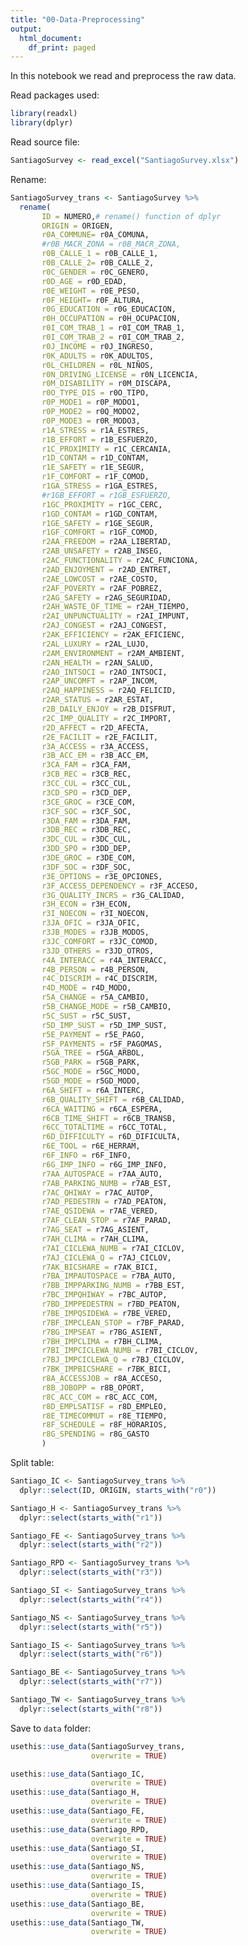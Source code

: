 ```yaml
---
title: "00-Data-Preprocessing"
output:
  html_document:
    df_print: paged
---
```


In this notebook we read and preprocess the raw data.

Read packages used:
```r
library(readxl)
library(dplyr)
```

Read source file:
```r

SantiagoSurvey <- read_excel("SantiagoSurvey.xlsx")
```

Rename:
```r
SantiagoSurvey_trans <- SantiagoSurvey %>%
  rename( 
       ID = NUMERO,# rename() function of dplyr
       ORIGIN = ORIGEN,
       r0A_COMMUNE= r0A_COMUNA,
       #r0B_MACR_ZONA = r0B_MACR_ZONA,
       r0B_CALLE_1 = r0B_CALLE_1,
       r0B_CALLE_2= r0B_CALLE_2,
       r0C_GENDER = r0C_GENERO,
       r0D_AGE = r0D_EDAD,
       r0E_WEIGHT = r0E_PESO,
       r0F_HEIGHT= r0F_ALTURA,
       r0G_EDUCATION = r0G_EDUCACION,
       r0H_OCCUPATION = r0H_OCUPACION,
       r0I_COM_TRAB_1 = r0I_COM_TRAB_1,
       r0I_COM_TRAB_2 = r0I_COM_TRAB_2,
       r0J_INCOME = r0J_INGRESO,
       r0K_ADULTS = r0K_ADULTOS,
       r0L_CHILDREN = r0L_NIÑOS,
       r0N_DRIVING_LICENSE = r0N_LICENCIA,
       r0M_DISABILITY = r0M_DISCAPA,
       r0O_TYPE_DIS = r0O_TIPO,
       r0P_MODE1 = r0P_MODO1,
       r0P_MODE2 = r0Q_MODO2,
       r0P_MODE3 = r0R_MODO3,
       r1A_STRESS = r1A_ESTRES,
       r1B_EFFORT = r1B_ESFUERZO,
       r1C_PROXIMITY = r1C_CERCANIA,
       r1D_CONTAM = r1D_CONTAM,
       r1E_SAFETY = r1E_SEGUR,
       r1F_COMFORT = r1F_COMOD,
       r1GA_STRESS = r1GA_ESTRES,
       #r1GB_EFFORT = r1GB_ESFUERZO,
       r1GC_PROXIMITY = r1GC_CERC,
       r1GD_CONTAM = r1GD_CONTAM,
       r1GE_SAFETY = r1GE_SEGUR,
       r1GF_COMFORT = r1GF_COMOD,
       r2AA_FREEDOM = r2AA_LIBERTAD,
       r2AB_UNSAFETY = r2AB_INSEG,
       r2AC_FUNCTIONALITY = r2AC_FUNCIONA,
       r2AD_ENJOYMENT = r2AD_ENTRET,
       r2AE_LOWCOST = r2AE_COSTO,
       r2AF_POVERTY = r2AF_POBREZ,
       r2AG_SAFETY = r2AG_SEGURIDAD,
       r2AH_WASTE_OF_TIME = r2AH_TIEMPO,
       r2AI_UNPUNCTUALITY = r2AI_IMPUNT,
       r2AJ_CONGEST = r2AJ_CONGEST,
       r2AK_EFFICIENCY = r2AK_EFICIENC,
       r2AL_LUXURY = r2AL_LUJO,
       r2AM_ENVIRONMENT = r2AM_AMBIENT,
       r2AN_HEALTH = r2AN_SALUD,
       r2AO_INTSOCI = r2AO_INTSOCI,
       r2AP_UNCOMFT = r2AP_INCOM,
       r2AQ_HAPPINESS = r2AQ_FELICID,
       r2AR_STATUS = r2AR_ESTAT,
       r2B_DAILY_ENJOY = r2B_DISFRUT,
       r2C_IMP_QUALITY = r2C_IMPORT,
       r2D_AFFECT = r2D_AFECTA,
       r2E_FACILIT = r2E_FACILIT,
       r3A_ACCESS = r3A_ACCESS, 
       r3B_ACC_EM = r3B_ACC_EM,
       r3CA_FAM = r3CA_FAM,
       r3CB_REC = r3CB_REC,
       r3CC_CUL = r3CC_CUL,
       r3CD_SPO = r3CD_DEP,
       r3CE_GROC = r3CE_COM,
       r3CF_SOC = r3CF_SOC,
       r3DA_FAM = r3DA_FAM,
       r3DB_REC = r3DB_REC,
       r3DC_CUL = r3DC_CUL,
       r3DD_SPO = r3DD_DEP,
       r3DE_GROC = r3DE_COM,
       r3DF_SOC = r3DF_SOC,
       r3E_OPTIONS = r3E_OPCIONES,
       r3F_ACCESS_DEPENDENCY = r3F_ACCESO,
       r3G_QUALITY_INCRS = r3G_CALIDAD,
       r3H_ECON = r3H_ECON,
       r3I_NOECON = r3I_NOECON,
       r3JA_OFIC = r3JA_OFIC,
       r3JB_MODES = r3JB_MODOS,
       r3JC_COMFORT = r3JC_COMOD,
       r3JD_OTHERS = r3JD_OTROS,
       r4A_INTERACC = r4A_INTERACC,
       r4B_PERSON = r4B_PERSON,
       r4C_DISCRIM = r4C_DISCRIM,
       r4D_MODE = r4D_MODO,
       r5A_CHANGE = r5A_CAMBIO,
       r5B_CHANGE_MODE = r5B_CAMBIO,
       r5C_SUST = r5C_SUST,
       r5D_IMP_SUST = r5D_IMP_SUST,
       r5E_PAYMENT = r5E_PAGO,
       r5F_PAYMENTS = r5F_PAGOMAS,
       r5GA_TREE = r5GA_ARBOL,
       r5GB_PARK = r5GB_PARK,
       r5GC_MODE = r5GC_MODO,
       r5GD_MODE = r5GD_MODO,
       r6A_SHIFT = r6A_INTERC,
       r6B_QUALITY_SHIFT = r6B_CALIDAD,
       r6CA_WAITING = r6CA_ESPERA,
       r6CB_TIME_SHIFT = r6CB_TRANSB,
       r6CC_TOTALTIME = r6CC_TOTAL,
       r6D_DIFFICULTY = r6D_DIFICULTA,
       r6E_TOOL = r6E_HERRAM,
       r6F_INFO = r6F_INFO,
       r6G_IMP_INFO = r6G_IMP_INFO,
       r7AA_AUTOSPACE = r7AA_AUTO,
       r7AB_PARKING_NUMB = r7AB_EST,
       r7AC_QHIWAY = r7AC_AUTOP,
       r7AD_PEDESTRN = r7AD_PEATON,
       r7AE_QSIDEWA = r7AE_VERED,
       r7AF_CLEAN_STOP = r7AF_PARAD,
       r7AG_SEAT = r7AG_ASIENT,
       r7AH_CLIMA = r7AH_CLIMA,
       r7AI_CICLEWA_NUMB = r7AI_CICLOV,
       r7AJ_CICLEWA_Q = r7AJ_CICLOV,
       r7AK_BICSHARE = r7AK_BICI,
       r7BA_IMPAUTOSPACE = r7BA_AUTO,
       r7BB_IMPPARKING_NUMB = r7BB_EST,
       r7BC_IMPQHIWAY = r7BC_AUTOP,
       r7BD_IMPPEDESTRN = r7BD_PEATON,
       r7BE_IMPQSIDEWA = r7BE_VERED,
       r7BF_IMPCLEAN_STOP = r7BF_PARAD,
       r7BG_IMPSEAT = r7BG_ASIENT,
       r7BH_IMPCLIMA = r7BH_CLIMA,
       r7BI_IMPCICLEWA_NUMB = r7BI_CICLOV,
       r7BJ_IMPCICLEWA_Q = r7BJ_CICLOV,
       r7BK_IMPBICSHARE = r7BK_BICI,
       r8A_ACCESSJOB = r8A_ACCESO,
       r8B_JOBOPP = r8B_OPORT,
       r8C_ACC_COM = r8C_ACC_COM,
       r8D_EMPLSATISF = r8D_EMPLEO,
       r8E_TIMECOMMUT = r8E_TIEMPO,
       r8F_SCHEDULE = r8F_HORARIOS,
       r8G_SPENDING = r8G_GASTO
       )

```

Split table:
```r
Santiago_IC <- SantiagoSurvey_trans %>%
  dplyr::select(ID, ORIGIN, starts_with("r0"))
```

```r
Santiago_H <- SantiagoSurvey_trans %>%
  dplyr::select(starts_with("r1"))
```

```r
Santiago_FE <- SantiagoSurvey_trans %>%
  dplyr::select(starts_with("r2"))
```

```r
Santiago_RPD <- SantiagoSurvey_trans %>%
  dplyr::select(starts_with("r3"))
```

```r
Santiago_SI <- SantiagoSurvey_trans %>%
  dplyr::select(starts_with("r4"))
```

```r
Santiago_NS <- SantiagoSurvey_trans %>%
  dplyr::select(starts_with("r5"))
```

```r
Santiago_IS <- SantiagoSurvey_trans %>%
  dplyr::select(starts_with("r6"))
```

```r
Santiago_BE <- SantiagoSurvey_trans %>%
  dplyr::select(starts_with("r7"))
```

```r
Santiago_TW <- SantiagoSurvey_trans %>%
  dplyr::select(starts_with("r8"))
```

Save  to `data` folder:
```r
usethis::use_data(SantiagoSurvey_trans, 
                  overwrite = TRUE)

usethis::use_data(Santiago_IC, 
                  overwrite = TRUE)
usethis::use_data(Santiago_H, 
                  overwrite = TRUE)
usethis::use_data(Santiago_FE, 
                  overwrite = TRUE)
usethis::use_data(Santiago_RPD, 
                  overwrite = TRUE)
usethis::use_data(Santiago_SI, 
                  overwrite = TRUE)
usethis::use_data(Santiago_NS, 
                  overwrite = TRUE)
usethis::use_data(Santiago_IS, 
                  overwrite = TRUE)
usethis::use_data(Santiago_BE, 
                  overwrite = TRUE)
usethis::use_data(Santiago_TW, 
                  overwrite = TRUE)


```

